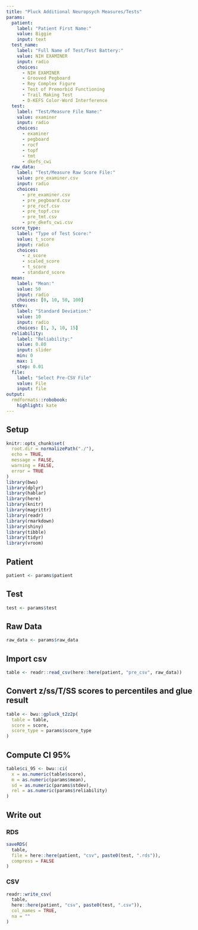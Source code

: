 ```yaml
---
title: "Pluck Additional Neuropsych Measures/Tests"
params:
  patient:
    label: "Patient First Name:"
    value: Biggie
    input: text
  test_name:
    label: "Full Name of Test/Test Battery:"
    value: NIH EXAMINER
    input: radio
    choices:
      - NIH EXAMINER
      - Grooved Pegboard
      - Rey Complex Figure
      - Test of Premorbid Functioning
      - Trail Making Test
      - D-KEFS Color-Word Interference
  test:
    label: "Test/Measure File Name:"
    value: examiner
    input: radio
    choices:
      - examiner
      - pegboard
      - rocf
      - topf
      - tmt
      - dkefs_cwi
  raw_data:
    label: "Test/Measure Raw Score File:"
    value: pre_examiner.csv
    input: radio
    choices:
      - pre_examiner.csv
      - pre_pegboard.csv
      - pre_rocf.csv
      - pre_topf.csv
      - pre_tmt.csv
      - pre_dkefs_cwi.csv
  score_type:
    label: "Type of Test Score:"
    value: t_score
    input: radio
    choices:
      - z_score
      - scaled_score
      - t_score
      - standard_score
  mean:
    label: "Mean:"
    value: 50
    input: radio
    choices: [0, 10, 50, 100]
  stdev:
    label: "Standard Deviation:"
    value: 10
    input: radio
    choices: [1, 3, 10, 15]
  reliability:
    label: "Reliability:"
    value: 0.80
    input: slider
    min: 0
    max: 1
    step: 0.01
  file:
    label: "Select Pre-CSV File"
    value: File
    input: file
output:
  rmdformats::robobook:
    highlight: kate
---
```


## Setup

```r
knitr::opts_chunk$set(
  root.dir = normalizePath("./"),
  echo = TRUE,
  message = FALSE,
  warning = FALSE,
  error = TRUE
)
library(bwu)
library(dplyr)
library(hablar)
library(here)
library(knitr)
library(magrittr)
library(readr)
library(rmarkdown)
library(shiny)
library(tibble)
library(tidyr)
library(vroom)
```

## Patient

```r
patient <- params$patient
```

## Test

```r
test <- params$test
```

## Raw Data

```r
raw_data <- params$raw_data
```

## Import csv

```r
table <- readr::read_csv(here::here(patient, "pre_csv", raw_data))
```

## Convert z/ss/T/SS scores to percentiles and glue result

```r
table <- bwu::gpluck_t2z2p(
  table = table,
  score = score,
  score_type = params$score_type
)
```

## Compute CI 95%

```r
table$ci_95 <- bwu::ci(
  x = as.numeric(table$score),
  m = as.numeric(params$mean),
  sd = as.numeric(params$stdev),
  rel = as.numeric(params$reliability)
)
```

## Write out

### RDS

```r
saveRDS(
  table,
  file = here::here(patient, "csv", paste0(test, ".rds")),
  compress = FALSE
)
```

### CSV

```r
readr::write_csv(
  table,
  here::here(patient, "csv", paste0(test, ".csv")),
  col_names = TRUE,
  na = ""
)
```
